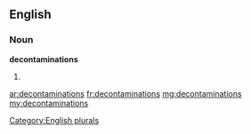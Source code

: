 ==English==

===Noun===
'''decontaminations'''

# {{plural of|[[decontamination]]}}

[[Category:English plurals]]

[[ar:decontaminations]]
[[fr:decontaminations]]
[[mg:decontaminations]]
[[my:decontaminations]]